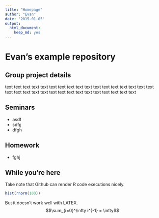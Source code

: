 ```yaml
---
title: "Homepage"
author: "Evan"
date: '2015-01-05'
output:
  html_document:
    keep_md: yes
---
```


Evan's example repository
=========================

Group project details
---------------------
text text text text text text text text text text text text text text text text text text text text text text text text text text text text text text text text 

Seminars
--------

- asdf
- sdfg
- dfgh

Homework
--------

- fghj

While you're here
-----------------

Take note that Github can render R code executions nicely.
```r
hist(rnorm(100))
```

But it doesn't work well with LATEX.
$$\sum_{i=0}^\infty i^{-1} = \infty$$
